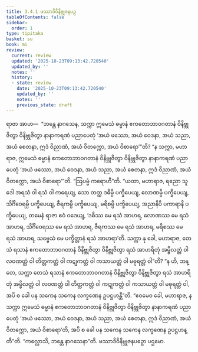```yaml
---
title: 3.4.1 ဖဿာဒိဝိနိဗ္ဘုဇနပဉှ
tableOfContents: false
sidebar:
  order: 1
type: tipitaka
basket: su
book: mi
review:
  current: review
  updated: '2025-10-23T09:13:42.720540'
  updated_by: ''
  notes: ''
  history:
  - state: review
    date: '2025-10-23T09:13:42.720540'
    updated_by: ''
    notes: ''
    previous_state: draft
---
```



<ReviewStatus review={frontmatter.review} showDetails={true} />

<HypothesisAnnotation frontmatter={frontmatter} />

<DynamicBreadcrumb />

<Division number="63" book="mi" e="ch" v="28">

<Paragraph number="315" book="mi">
ရာဇာ အာဟ—  “ဘန္တေ နာဂသေန, သက္ကာ ဣမေသံ ဓမ္မာနံ ဧကတောဘာဝဂတာနံ ဝိနိဗ္ဘုဇိတွာ ဝိနိဗ္ဘုဇိတွာ နာနာကရဏံ ပညာပေတုံ ‘အယံ ဖဿော, အယံ ဝေဒနာ, အယံ သညာ, အယံ စေတနာ, ဣဒံ ဝိညာဏံ, အယံ ဝိတက္ကော, အယံ ဝိစာရော’”တိ? “န သက္ကာ, မဟာရာဇ, ဣမေသံ ဓမ္မာနံ ဧကတောဘာဝဂတာနံ ဝိနိဗ္ဘုဇိတွာ ဝိနိဗ္ဘုဇိတွာ နာနာကရဏံ ပညာပေတုံ ‘အယံ ဖဿော, အယံ ဝေဒနာ, အယံ သညာ, အယံ စေတနာ, ဣဒံ ဝိညာဏံ, အယံ ဝိတက္ကော, အယံ ဝိစာရော’”တိ.
</Paragraph>

<Paragraph number="316" book="mi">
“ဩပမ္မံ ကရောဟီ”တိ. “ယထာ, မဟာရာဇ, ရညော သူဒေါ အရသံ ဝါ ရသံ ဝါ ကရေယျ, သော တတ္ထ ဒဓိမ္ပိ ပက္ခိပေယျ, လောဏမ္ပိ ပက္ခိပေယျ, သိင်္ဂိဝေရမ္ပိ ပက္ခိပေယျ, ဇီရကမ္ပိ ပက္ခိပေယျ, မရိစမ္ပိ ပက္ခိပေယျ, အညာနိပိ ပကာရာနိ ပက္ခိပေယျ, တမေနံ ရာဇာ ဧဝံ ဝဒေယျ, ‘ဒဓိဿ မေ ရသံ အာဟရ, လောဏဿ မေ ရသံ အာဟရ, သိင်္ဂိဝေရဿ မေ ရသံ အာဟရ, ဇီရကဿ မေ ရသံ အာဟရ, မရိစဿ မေ ရသံ အာဟရ, သဗ္ဗေသံ မေ ပက္ခိတ္တာနံ ရသံ အာဟရာ’တိ. သက္ကာ နု ခေါ, မဟာရာဇ, တေသံ ရသာနံ ဧကတောဘာဝဂတာနံ ဝိနိဗ္ဘုဇိတွာ ဝိနိဗ္ဘုဇိတွာ ရသံ အာဟရိတုံ အမ္ဗိလတ္တံ ဝါ လဝဏတ္တံ ဝါ တိတ္တကတ္တံ ဝါ ကဋုကတ္တံ ဝါ ကသာယတ္တံ ဝါ မဓုရတ္တံ ဝါ”တိ? “န ဟိ, ဘန္တေ, သက္ကာ တေသံ ရသာနံ ဧကတောဘာဝဂတာနံ ဝိနိဗ္ဘုဇိတွာ ဝိနိဗ္ဘုဇိတွာ ရသံ အာဟရိတုံ အမ္ဗိလတ္တံ ဝါ လဝဏတ္တံ ဝါ တိတ္တကတ္တံ ဝါ ကဋုကတ္တံ ဝါ ကသာယတ္တံ ဝါ မဓုရတ္တံ ဝါ, အပိ စ ခေါ ပန သကေန သကေန လက္ခဏေန ဥပဋ္ဌဟန္တီ”တိ. “ဧဝမေဝ ခေါ, မဟာရာဇ, န သက္ကာ ဣမေသံ ဓမ္မာနံ ဧကတောဘာဝဂတာနံ ဝိနိဗ္ဘုဇိတွာ ဝိနိဗ္ဘုဇိတွာ နာနာကရဏံ ပညာပေတုံ ‘အယံ ဖဿော, အယံ ဝေဒနာ, အယံ သညာ, အယံ စေတနာ, ဣဒံ ဝိညာဏံ, အယံ ဝိတက္ကော, အယံ ဝိစာရော’တိ, အပိ စ ခေါ ပန သကေန သကေန လက္ခဏေန ဥပဋ္ဌဟန္တီ”တိ.
</Paragraph>

<Paragraph number="317" book="mi">
“ကလ္လောသိ, ဘန္တေ နာဂသေနာ”တိ.

</Paragraph>
</Division>

<Paragraph number="318" type="center" book="mi">
ဖဿာဒိဝိနိဗ္ဘုဇနပဉှော ပဌမော.
</Paragraph>